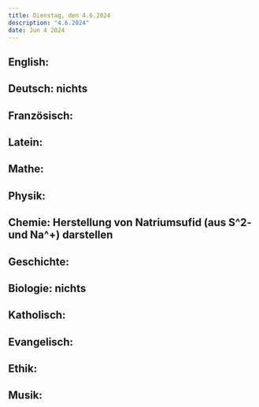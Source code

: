 ```yaml
---
title: Dienstag, den 4.6.2024
description: "4.6.2024"
date: Jun 4 2024
---
```


## English: 
## Deutsch: nichts
## Französisch: 
## Latein: 
## Mathe: 
## Physik: 
## Chemie: Herstellung von Natriumsufid (aus S^2- und Na^+) darstellen
## Geschichte: 
## Biologie: nichts
## Katholisch: 
## Evangelisch: 
## Ethik: 
## Musik: 